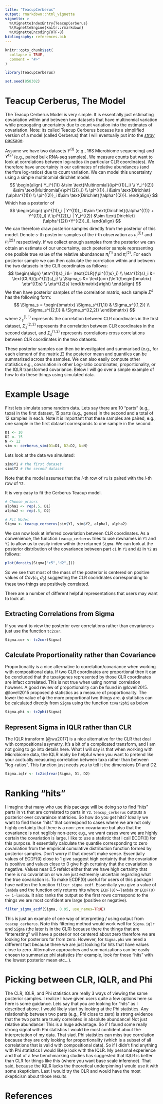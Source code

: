 ```yaml
---
title: "TeacupCerberus"
output: rmarkdown::html_vignette
vignette: >
  %\VignetteIndexEntry{TeacupCerberus}
  %\VignetteEngine{knitr::rmarkdown}
  %\VignetteEncoding{UTF-8}
bibliography: references.bib
---
```


```r
knitr::opts_chunk$set(
  collapse = TRUE,
  comment = "#>"
)
```


```r
library(TeacupCerberus)

set.seed(858302)
```

# Teacup Cerberus, The Model

The Teacup Cerberus Model is very simple. It is essentially just estimating
covariation within and between two datasets that have multinomial variation while propogating 
uncertainty due to count variation into the estimates of covariation. Note: its called
Teacup Cerberus because its a simplified version of a model (called Cerberus) that
I will eventually put into the [*stray* package](https://jsilve24.github.io/stray/). 


Assume we have two datasets $Y^{(1)}$ (e.g., 16S Microbiome sequencing) and $Y^{(2)}$
(e.g., paired bulk RNA-seq samples). We measure counts but want to look at correlations
between log-ratios (in particular CLR coordinates). We therefore have uncertainty in our 
estimates of relative abundances (and therfore log-ratios) due to count variation. 
We can model this uncertainty using a simple multinomial dirichlet model. 
$$
\begin{align}
Y_i^{(1)} &\sim \text{Multinomial}(\pi^{(1)}_i) \\
Y_i^{(2)} &\sim \text{Multinomial}(\pi^{(2)}_i) \\
\pi^{(1)}_i &\sim \text{Dirichlet}(\alpha^{(1)}) \\
\pi^{(2)}_i &\sim \text{Dirichlet}(\alpha^{(2)}).
\end{align}
$$
Which has a posterior of 
$$
\begin{align}
\pi^{(1)}_i | Y^{(1)}_i &\sim \text{Dirichlet}(\alpha^{(1)} + Y^{(1)}_i) \\
\pi^{(2)}_i | Y_i^{(2)} &\sim \text{Dirichlet}(\alpha^{(2)}+Y^{(2)}_i).
\end{align}
$$
We can therefore draw posterior samples directly from the posterior of this model. 
Denote $s$-th posterior samples of the $i$-th observation as $\pi^{(1)s}_i$ and  $\pi^{(2)s}_i$ respectively. 
If we collect enough samples from the posterior we can obtain an estimate of our 
uncertainty, each posterior sample representing one posible true value of the relative abundances $\pi^{(1)}_i$ and  $\pi^{(2)}_i$. 
For each posterior sample we can then calculate the correlation within and between the two datasets in the CLR coordinates as follows:
$$
\begin{align}
\eta^{(1)s}_i &= \text{CLR}(\pi^{(1)s}_i) \\
\eta^{(2)s}_i &= \text{CLR}(\pi^{(2)s}_i) \\
\Sigma_s &= \text{corr}\left(\begin{bmatrix} \eta^{(1)s} \\ \eta^{(2)s} \end{bmatrix}\right)
\end{align}
$$
We then have posterior samples of the correlation matrix, each sample $\Sigma^s$
has the following form:
$$
\Sigma_s = \begin{bmatrix} \Sigma_s^{(1,1)} & \Sigma_s^{(1,2)} \\
 \Sigma_s^{(2,1)} & \Sigma_s^{(2,2)}
\end{bmatrix}
$$
where $\Sigma_s^{(1,1)}$ represents the correlation between CLR coordinates in the first dataset, 
$\Sigma_s^{(2,2)}$ represents the correlation between CLR coordinates in the second dataset, 
and $\Sigma_s^{(1,2)}$ represents correlations cross correlations between CLR coordinates in the two datasets. 

These posterior samples can then be investigated and summarised (e.g., for each element of the matrix $\Sigma$)
the posterior mean and quantiles can be summarized across the samples. We can also easily compute other 
statistics e.g., covariation in other Log-ratio coordinates, proportionality, or the IQLR transformed covariance. 
Below I will go over a simple example of how to do these things using simulated data. 

# Example Usage
First lets simulate some random data. Lets say there are 10 "parts" (e.g., taxa)
in the first dataset, 15 parts (e.g., genes) in the second and a total of 12 samples in each. 
Note it is important that these samples are paired, e.g., one sample in the first dataset
corresponds to one sample in the second.
```r
D1 <- 10
D2 <- 15
N <- 12
sim <- cerberus_sim(D1=D1, D2=D2, N=N)
```

Lets look at the data we simulated:
```r
sim$Y1 # the first dataset
sim$Y2 # the second dataset
```
Note that the model assumes that the $i$-th row of `Y1` is paired with the $i$-th row 
of `Y2`. 

It is very easy to fit the Cerberus Teacup model. 
```r
# Choose priors
alpha1 <- rep(.5, D1)
alpha2 <- rep(.5, D2)

# Fit Model
Sigma <- teacup_cerberus(sim$Y1, sim$Y2, alpha1, alpha2)
```

We can now look at inferred covariation between CLR coordinates. As a convenience, the function 
`teacup_cerberus` tries to use rownames in `Y1` and `Y2` to allow us to easily index
within the returned `Sigma`. We can look at the posterior distribution of the covariance
between part `c1` in `Y1` and `d2` in `Y2` as follows:
```r
plot(density(Sigma["c5","d2",]))
```
So we see that most of the mass of the posterior is centered on positive values of $Cov(c_1, d_2)$
suggesting the CLR cooridnates corresponding to these two things are positively correlated. 

There are a number of different helpful representations that users may want to look at. 

## Extracting Correlations from Sigma
If you want to view the posterior over correlations rather than covariances just
use the function `tc2cor`. 
```r
Sigma.cor <- tc2cor(Sigma)
```

## Calculate Proportionality rather than Covariance
Proportionality is a nice alternative to correlation/covariance when working with compositional
data. If two CLR coordinates are proportional then it can be concluded that the
taxa/genes represented by those CLR coordinates are infact correlated. This is not true 
when using normal correlation however. A good review of proportionality can be found in @lovell2015. 
@lovell2015 proposed $\phi$ statistics as a measure of proportionality. The lower the 
value of $\phi$ the more proportional two things are. $\phi$ statistics can be calculated
directly from `Sigma` using the function `tcvar2phi` as below
```r
Sigma.phi <- tc2phi(Sigma)
```

## Represent Sigma in IQLR rather than CLR
The IQLR transform [@wu2017] is a nice alternative for the CLR that deal with compositional asymetry. 
It's a bit of a complicated transform, and I am not going to go into details here. 
What I will say is that when working with Microbiome data, the IQLR mahy be helpful
when you want to pretend like your acctually measuring correlation between taxa rather than
between "log-ratios". This function just needs you to tell it the dimensions D1 and D2. 
```r
Sigma.iqlr <- tc2iqlrvar(Sigma, D1, D2)
```

# Ranking "hits"
I imagine that many who use this package will be doing so to find "hits" parts in `Y1`
that are correlated to parts in `Y2`. `teacup_cerberus` outputs a posterior over 
covaraince matricies. So how do you get hits? Ideally we want to find those 
"hits" that correspond to cases where we are not only highly certainty that there is a 
non-zero covariance but also that the covariance is not neglibly non-zero; e.g., 
we want cases were we are highly certain the covariation is large. I like to use a statistic
that I call ECDF(0) for this purpose. It essentially calculate the quantile corresponding 
to zero covariation from the empirical cumulative distribution function formed by posterior samples. 
Don't worry if that doesn't make sense. Essentially values of ECDF(0) close to 1 give 
suggest high certainty that the covariation is positive and values close to 0 give
high certainty that the covariation is negative. Values near 0.5 refelct either
that we have high certainty that there is no covariation or we are just extreemly 
uncertain regarding what the true covariation is. To make ECDF(0) useful for users
of this package I have written the function `filter_sigma_ecdf`. Essentially
you give a value of `lambda` and the function only returns hits where `ECDF(0)>=lambda`
or `ECDF(0) <= 1-lambda`. It also ranks the output so the first rows 
correspond to the things we are most confident are large (positive or negative). 
```r
filter_sigma_ecdf(Sigma, 0.95, use_names=TRUE)
```

This is just an example of one way of interpreting / using output from `teacup_cerberus`. 
Note this filtering method would work well for `Sigma.iqlr` and `Sigma` (the later is in the CLR)
because there the things that are "interesting" will have a posterior not centered about zero
therefore we are looking for posteriors far from zero. However, for `Sigma.phi` we need a different tact because there we are just looking for hits that have values close to zero. Alternative approaches and summarizations can be easily 
chosen to summarize phi statistics (for example, look for those "hits" with the lowest posterior mean etc...).  

# Picking between CLR, IQLR, and Phi
The CLR, IQLR, and Phi statistics are really 3 ways of viewing the same posterior samples. 
I realize I have given users quite a few options here so here is some guidance. Lets say that you are looking for "hits" 
as I described above. I would likely start by looking at the Phi statistics. Any relationship between
two parts (e.g., Phi close to zero) is strong evidence that the two parts are truely correlated in absolute abundance!
Not just relative abundance! This is a huge advantage. So if I found some really strong signal with Phi statistics I would be most confident about the interpretation of my data. That siad, Phi statistics can miss true correlation because they are only looking for proportionality (which is a subset of all correlations that is valid with compositional data). So if I didn't find anything with Phi statistics I would likely look with the IQLR. My personal experience and that of a few benchmarking studies has suggested that IQLR is better than CLR for things like this (where you want base scale inference). That said, because the IQLR lacks the theoretical underpinning I would use it with some skepticism. Last I would try the CLR and would have the most skepticism about those results. 

# References
